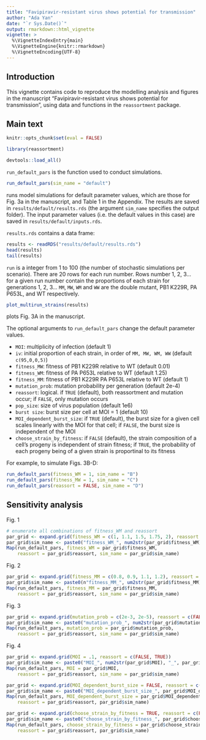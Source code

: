 ```yaml
---
title: "Favipiravir-resistant virus shows potential for transmission"
author: "Ada Yan"
date: "`r Sys.Date()`"
output: rmarkdown::html_vignette
vignette: >
  %\VignetteIndexEntry{main}
  %\VignetteEngine{knitr::rmarkdown}
  %\VignetteEncoding{UTF-8}
---
```


## Introduction

This vignette contains code to reproduce the modelling analysis and figures in the manuscript "Favipiravir-resistant virus shows potential for transmission", using data and functions in the `reassortment` package.

## Main text

```r
knitr::opts_chunk$set(eval = FALSE)
```

```r
library(reassortment)
```

```r
devtools::load_all()
```

`run_default_pars` is the function used to conduct simulations.

```r
run_default_pars(sim_name = "default")
```

runs model simulations for default parameter values, which are those for Fig. 3a in the manuscript, and Table 1 in the Appendix.
The results are saved in `results/default/results.rds` (the argument `sim_name` specifies the output folder).  The input parameter values (i.e. the default values in this case) are saved in `results/default/inputs.rds`.

`results.rds` contains a data frame:

```r
results <- readRDS("results/default/results.rds")
head(results)
tail(results)
```

`run` is a integer from 1 to 100 (the number of stochastic simulations per scenario).  There are 20 rows for each run number. Rows number 1, 2, 3... for a given run number contain the proportions of each strain for generations 1, 2, 3... `MM`, `MW`, `WM` and `WW` are the double mutant, PB1 K229R, PA P653L, and WT respectively.

```r
plot_multirun_strains(results)
```

plots Fig. 3A in the manuscript.

The optional arguments to `run_default_pars` change the default parameter values.

* `MOI`: multiplicity of infection (default 1)
* `iv`: initial proportion of each strain, in order of `MM, MW, WM, WW` (default `c(95,0,0,5)`)
* `fitness_MW`: fitness of PB1 K229R relative to WT (default 0.01)
* `fitness_WM`: fitness of PA P653L relative to WT (default 1.25)
* `fitness_MM`: fitness of PB1 K229R PA P653L relative to WT (default 1)
* `mutation_prob`: mutation probability per generation (default 2e-4)
* `reassort`: logical.  if `TRUE` (default), both reassortment and mutation occur; if `FALSE`, only mutation occurs
* `pop_size`: size of virus population (default 1e6)
* `burst size`: burst size per cell at MOI = 1 (default 10)
* `MOI_dependent_burst_size`: if `TRUE` (default), the burst size for a given cell scales linearly with the MOI for that cell; if `FALSE`, the burst size is independent of the MOI
* `choose_strain_by_fitness`: if `FALSE` (default), the strain composition of a cell's progeny is independent of strain fitness; if `TRUE`, the probability of each progeny being of a given strain is proportinal to its fitness

For example, to simulate Figs. 3B-D:

```r
run_default_pars(fitness_WM = 1, sim_name = "B")
run_default_pars(fitness_MW = 1, sim_name = "C")
run_default_pars(reassort = FALSE, sim_name = "D")
```

## Sensitivity analysis

Fig. 1

```r
# enumerate all combinations of fitness_WM and reassort
par_grid <- expand.grid(fitness_WM = c(1, 1.1, 1.5, 1.75, 2), reassort = c(FALSE, TRUE))
par_grid$sim_name <- paste0("fitness_WM_", num2str(par_grid$fitness_WM), "_", par_grid$reassort)
Map(run_default_pars, fitness_WM = par_grid$fitness_WM, 
    reassort = par_grid$reassort, sim_name = par_grid$sim_name)
```

Fig. 2
```r
par_grid <- expand.grid(fitness_MM = c(0.8, 0.9, 1.1, 1.2), reassort = c(FALSE, TRUE))
par_grid$sim_name <- paste0(n"fitness_MM_", um2str(par_grid$fitness_MM), "_", par_grid$reassort)
Map(run_default_pars, fitness_MM = par_grid$fitness_MM, 
    reassort = par_grid$reassort, sim_name = par_grid$sim_name)
```

Fig. 3

```r
par_grid <- expand.grid(mutation_prob = c(2e-3, 2e-5), reassort = c(FALSE, TRUE))
par_grid$sim_name <- paste0("mutation_prob_", num2str(par_grid$mutation_prob), "_", par_grid$reassort)
Map(run_default_pars, mutation_prob = par_grid$mutation_prob, 
    reassort = par_grid$reassort, sim_name = par_grid$sim_name)
```

Fig. 4

```r
par_grid <- expand.grid(MOI = .1, reassort = c(FALSE, TRUE))
par_grid$sim_name <- paste0("MOI_", num2str(par_grid$MOI), "_", par_grid$reassort)
Map(run_default_pars, MOI = par_grid$MOI, 
    reassort = par_grid$reassort, sim_name = par_grid$sim_name)
```

```r
par_grid <- expand.grid(MOI_dependent_burst_size = FALSE, reassort = c(FALSE, TRUE))
par_grid$sim_name <- paste0("MOI_dependent_burst_size_", par_grid$MOI_dependent_burst_size, "_", par_grid$reassort)
Map(run_default_pars, MOI_dependent_burst_size = par_grid$MOI_dependent_burst_size, 
    reassort = par_grid$reassort, par_grid$sim_name)
```

```r
par_grid <- expand.grid(choose_strain_by_fitness = TRUE, reassort = c(FALSE, TRUE))
par_grid$sim_name <- paste0("choose_strain_by_fitness_", par_grid$choose_strain_by_fitness, "_", par_grid$reassort)
Map(run_default_pars, choose_strain_by_fitness = par_grid$choose_strain_by_fitness, 
    reassort = par_grid$reassort, par_grid$sim_name)
```